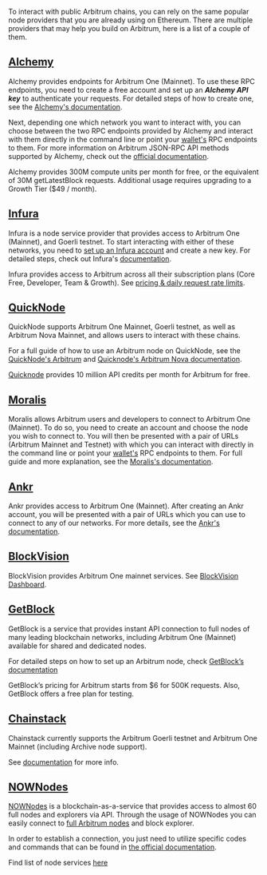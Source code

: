 To interact with public Arbitrum chains, you can rely on the same popular node providers that you are already using on Ethereum. There are multiple providers that may help you build on Arbitrum, here is a list of a couple of them.

## [Alchemy](https://alchemy.com/?a=arbitrum-docs)

Alchemy provides endpoints for Arbitrum One (Mainnet). To use these RPC endpoints, you need to create a free account and set up an **_Alchemy API key_** to authenticate your requests. For detailed steps of how to create one, see the [Alchemy's documentation](https://docs.alchemy.com/alchemy/introduction/getting-started#1.create-an-alchemy-key).

Next, depending one which network you want to interact with, you can choose between the two RPC endpoints provided by Alchemy and interact with them directly in the command line or point your [wallet's](https://portal.arbitrum.one/#wallets) RPC endpoints to them. For more information on Arbitrum JSON-RPC API methods supported by Alchemy, check out the [official documentation](https://docs.alchemy.com/alchemy/apis/arbitrum).

Alchemy provides 300M compute units per month for free, or the equivalent of 30M getLatestBlock requests. Additional usage requires upgrading to a Growth Tier (\$49 / month).

## [Infura](https://infura.io/)

Infura is a node service provider that provides access to Arbitrum One (Mainnet), and Goerli testnet. To start interacting with either of these networks, you need to [set up an Infura account](https://infura.io/register) and create a new key. For detailed steps, check out Infura's [documentation](https://docs.infura.io/infura/networks/arbitrum).

Infura provides access to Arbitrum across all their subscription plans (Core Free, Developer, Team & Growth). See [pricing & daily request rate limits](https://infura.io/pricing).

## [QuickNode](https://www.quicknode.com/)

QuickNode supports Arbitrum One Mainnet, Goerli testnet, as well as Arbitrum Nova Mainnet, and allows users to interact with these chains.

For a full guide of how to use an Arbitrum node on QuickNode, see the [QuickNode's Arbitrum](https://www.quicknode.com/docs/arbitrum) and [Quicknode's Arbitrum Nova documentation](https://www.quicknode.com/docs/arbitrum-nova).

[Quicknode](https://www.quicknode.com/accounts/new-signup) provides 10 million API credits per month for Arbitrum for free.

## [Moralis](https://moralis.io/)

Moralis allows Arbitrum users and developers to connect to Arbitrum One (Mainnet). To do so, you need to create an account and choose the node you wish to connect to. You will then be presented with a pair of URLs (Arbitrum Mainnet and Testnet) with which you can interact with directly in the command line or point your [wallet's](https://portal.arbitrum.one/#wallets) RPC endpoints to them. For full guide and more explanation, see the [Moralis's documentation](https://moralis.io/full-guide-how-to-connect-to-arbitrum-nodes/).

## [Ankr](https://www.ankr.com/)

Ankr provides access to Arbitrum One (Mainnet). After creating an Ankr account, you will be presented with a pair of URLs which you can use to connect to any of our networks. For more details, see the [Ankr's documentation](https://docs.ankr.com/blockchains/arbitrum/develop-on-arbitrum).

## [BlockVision](https://blockvision.org/)

BlockVision provides Arbitrum One mainnet services. See [BlockVision Dashboard](https://dashboard.blockvision.org/connect).

## [GetBlock](https://getblock.io/)

GetBlock is a service that provides instant API connection to full nodes of many leading blockchain networks, including Arbitrum One (Mainnet) available for shared and dedicated nodes.

For detailed steps on how to set up an Arbitrum node, check [GetBlock’s documentation](https://getblock.io/docs/)

GetBlock’s pricing for Arbitrum starts from \$6 for 500K requests. Also, GetBlock offers a free plan for testing.

## [Chainstack](https://chainstack.com/)

Chainstack currently supports the Arbitrum Goerli testnet and Arbitrum One Mainnet (including Archive node support).

See [documentation](https://chainstack.com/build-better-with-arbitrum/) for more info.

## [NOWNodes](https://nownodes.io/?utm_source=arbitrum&utm_medium=referral&utm_campaign=arbitrum)

[NOWNodes](https://nownodes.io/?utm_source=arbitrum&utm_medium=referral&utm_campaign=arbitrum) is a blockchain-as-a-service that provides access to almost 60 full nodes and explorers via API. Through the usage of NOWNodes you can easily connect to [full Arbitrum nodes](https://nownodes.io/nodes/arbitrum?utm_source=arbitrum&utm_medium=referral&utm_campaign=arbitrum) and block explorer.

In order to establish a connection, you just need to utilize specific codes and commands that can be found in [the official documentation](https://documenter.getpostman.com/view/13630829/TVmFkLwy?utm_source=arbitrum&utm_medium=referral&utm_campaign=arbitrum).

Find list of node services [here](https://nownodes.io/nodes?utm_source=arbitrum&utm_medium=referral&utm_campaign=arbitrum)
